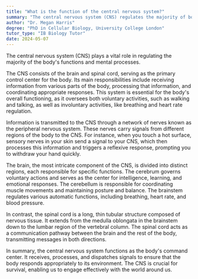 ```yaml
---
title: "What is the function of the central nervous system?"
summary: "The central nervous system (CNS) regulates the majority of bodily and mental functions, playing a crucial role in maintaining overall health and coordination."
author: "Dr. Megan Harris"
degree: "PhD in Cellular Biology, University College London"
tutor_type: "IB Biology Tutor"
date: 2024-05-07
---
```


The central nervous system (CNS) plays a vital role in regulating the majority of the body's functions and mental processes.

The CNS consists of the brain and spinal cord, serving as the primary control center for the body. Its main responsibilities include receiving information from various parts of the body, processing that information, and coordinating appropriate responses. This system is essential for the body's overall functioning, as it oversees both voluntary activities, such as walking and talking, as well as involuntary activities, like breathing and heart rate regulation.

Information is transmitted to the CNS through a network of nerves known as the peripheral nervous system. These nerves carry signals from different regions of the body to the CNS. For instance, when you touch a hot surface, sensory nerves in your skin send a signal to your CNS, which then processes this information and triggers a reflexive response, prompting you to withdraw your hand quickly.

The brain, the most intricate component of the CNS, is divided into distinct regions, each responsible for specific functions. The cerebrum governs voluntary actions and serves as the center for intelligence, learning, and emotional responses. The cerebellum is responsible for coordinating muscle movements and maintaining posture and balance. The brainstem regulates various automatic functions, including breathing, heart rate, and blood pressure.

In contrast, the spinal cord is a long, thin tubular structure composed of nervous tissue. It extends from the medulla oblongata in the brainstem down to the lumbar region of the vertebral column. The spinal cord acts as a communication pathway between the brain and the rest of the body, transmitting messages in both directions.

In summary, the central nervous system functions as the body's command center. It receives, processes, and dispatches signals to ensure that the body responds appropriately to its environment. The CNS is crucial for survival, enabling us to engage effectively with the world around us.
    